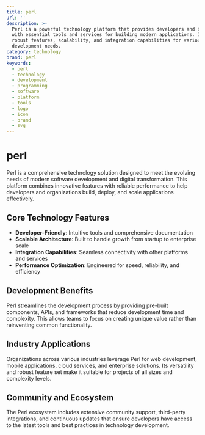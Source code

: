 ```yaml
---
title: perl
url: ''
description: >-
  Perl is a powerful technology platform that provides developers and businesses
  with essential tools and services for building modern applications. It offers
  robust features, scalability, and integration capabilities for various
  development needs.
category: technology
brand: perl
keywords:
  - perl
  - technology
  - development
  - programming
  - software
  - platform
  - tools
  - logo
  - icon
  - brand
  - svg
---
```


# perl

Perl is a comprehensive technology solution designed to meet the evolving needs of modern software development and digital transformation. This platform combines innovative features with reliable performance to help developers and organizations build, deploy, and scale applications effectively.

## Core Technology Features

- **Developer-Friendly**: Intuitive tools and comprehensive documentation
- **Scalable Architecture**: Built to handle growth from startup to enterprise scale
- **Integration Capabilities**: Seamless connectivity with other platforms and services
- **Performance Optimization**: Engineered for speed, reliability, and efficiency

## Development Benefits

Perl streamlines the development process by providing pre-built components, APIs, and frameworks that reduce development time and complexity. This allows teams to focus on creating unique value rather than reinventing common functionality.

## Industry Applications

Organizations across various industries leverage Perl for web development, mobile applications, cloud services, and enterprise solutions. Its versatility and robust feature set make it suitable for projects of all sizes and complexity levels.

## Community and Ecosystem

The Perl ecosystem includes extensive community support, third-party integrations, and continuous updates that ensure developers have access to the latest tools and best practices in technology development.
